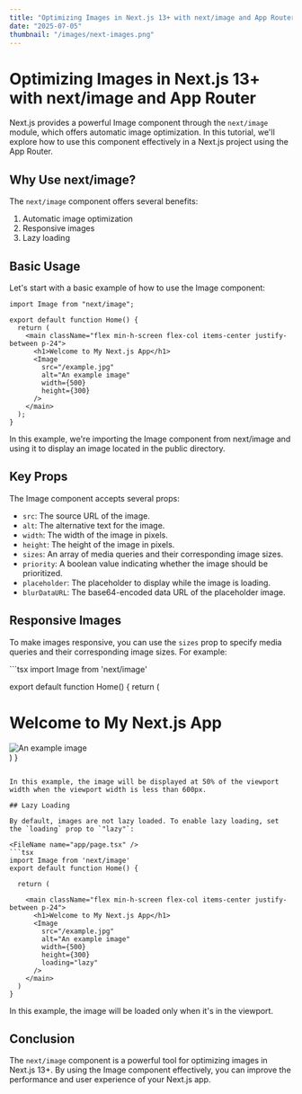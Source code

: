 ```yaml
---
title: "Optimizing Images in Next.js 13+ with next/image and App Router"
date: "2025-07-05"
thumbnail: "/images/next-images.png"
---
```


# Optimizing Images in Next.js 13+ with next/image and App Router

Next.js provides a powerful Image component through the `next/image` module, which offers automatic image optimization. In this tutorial, we'll explore how to use this component effectively in a Next.js project using the App Router.

## Why Use next/image?

The `next/image` component offers several benefits:

1. Automatic image optimization
2. Responsive images
3. Lazy loading

## Basic Usage

Let's start with a basic example of how to use the Image component:

<FileName name="app/page.tsx" />

```tsx
import Image from "next/image";

export default function Home() {
  return (
    <main className="flex min-h-screen flex-col items-center justify-between p-24">
      <h1>Welcome to My Next.js App</h1>
      <Image
        src="/example.jpg"
        alt="An example image"
        width={500}
        height={300}
      />
    </main>
  );
}
```

In this example, we're importing the Image component from next/image and using it to display an image located in the public directory.

## Key Props

The Image component accepts several props:

- `src`: The source URL of the image.
- `alt`: The alternative text for the image.
- `width`: The width of the image in pixels.
- `height`: The height of the image in pixels.
- `sizes`: An array of media queries and their corresponding image sizes.
- `priority`: A boolean value indicating whether the image should be prioritized.
- `placeholder`: The placeholder to display while the image is loading.
- `blurDataURL`: The base64-encoded data URL of the placeholder image.

## Responsive Images

To make images responsive, you can use the `sizes` prop to specify media queries and their corresponding image sizes. For example:

<FileName name="app/page.tsx" />
```tsx import Image from 'next/image'

export default function Home() {
  return (
    <main className="flex min-h-screen flex-col items-center justify-between p-24">
      <h1>Welcome to My Next.js App</h1>
      <Image
        src="/example.jpg"
        alt="An example image"
        width={500}
        height={300}
        sizes="(max-width: 600px) 100vw, 50vw"
      />
    </main>
  )
}
```

In this example, the image will be displayed at 50% of the viewport width when the viewport width is less than 600px.

## Lazy Loading

By default, images are not lazy loaded. To enable lazy loading, set the `loading` prop to `"lazy"`:

<FileName name="app/page.tsx" />
```tsx
import Image from 'next/image'
export default function Home() {
  
  return (
    
    <main className="flex min-h-screen flex-col items-center justify-between p-24">
      <h1>Welcome to My Next.js App</h1>
      <Image
        src="/example.jpg"
        alt="An example image"
        width={500}
        height={300}
        loading="lazy"
      />
    </main>
  )
}
```
In this example, the image will be loaded only when it's in the viewport.

## Conclusion

The `next/image` component is a powerful tool for optimizing images in Next.js 13+. By using the Image component effectively, you can improve the performance and user experience of your Next.js app.
